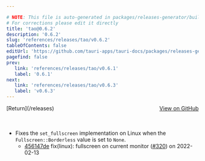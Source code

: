 ```yaml
---

# NOTE: This file is auto-generated in packages/releases-generator/build.ts
# For corrections please edit it directly
title: 'tao@0.6.2'
description: '0.6.2'
slug: 'references/releases/tao/v0.6.2'
tableOfContents: false
editUrl: 'https://github.com/tauri-apps/tauri-docs/packages/releases-generator/build.ts'
pagefind: false
prev:
   link: 'references/releases/tao/v0.6.1'
   label: '0.6.1'
next:
   link: 'references/releases/tao/v0.6.3'
   label: 'v0.6.3'
---
```


<div style="margin-bottom:3rem; display: flex; justify-content: space-between; align-items: center"><span>[Return](/releases)</span><span><a href="https://github.com/tauri-apps/tao/releases/tag/tao-v0.6.2">View on GitHub</a></span></div>

- Fixes the `set_fullscreen` implementation on Linux when the `Fullscreen::Borderless` value is set to `None`.
  - [456147de](https://github.com/tauri-apps/tao/commit/456147de99e1135b145447a9c8ebb397d3ecd1e1) fix(linux): fullscreen on current monitor ([#320](https://github.com/tauri-apps/tao/pull/320)) on 2022-02-13

